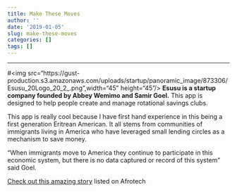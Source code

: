 ```yaml
---
title: Make These Moves
author: ''
date: '2019-01-05'
slug: make-these-moves
categories: []
tags: []
---
```


***

#<img src="https://gust-production.s3.amazonaws.com/uploads/startup/panoramic_image/873306/Esusu_20Logo_20_2_.png",width="45" height="45"/>
**Esusu is a startup company founded by Abbey Wemimo and Samir Goel.** This app is designed to help people create and manage rotational savings clubs.

This app is really cool because I have first hand experience in this being a first generation Eritrean American. It all stems from communities of immigrants living in America who have leveraged small lending circles as a mechanism to save money. 

“When immigrants move to America they continue to participate in this economic system, but there is no data captured or record of this system” said Goel.


[Check out this amazing story](https://afrotech.com/esusu-is-innovating-an-ancient-african-saving-method) listed on Afrotech
